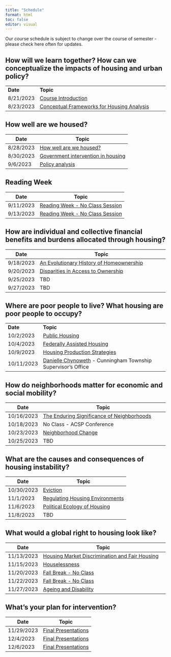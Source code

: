 ```yaml
---
title: "Schedule"
format: html
toc: false
editor: visual
---
```


Our course schedule is subject to change over the course of semester - please check here often for updates.

## How will we learn together? How can we conceptualize the impacts of housing and urban policy?

|           |                                                                 |
|-----------|-----------------------------------------------------------------|
| **Date**  | **Topic**                                                       |
| 8/21/2023 | [Course Introduction](01_introduction.qmd)                      |
| 8/23/2023 | [Conceptual Frameworks for Housing Analysis](02_conceptual.qmd) |

## How well are we housed?

| Date      | Topic                                                   |
|-----------|---------------------------------------------------------|
| 8/28/2023 | [How well are we housed?](03_housed.qmd)                |
| 8/30/2023 | [Government intervention in housing](04_government.qmd) |
| 9/6/2023  | [Policy analysis](05_policyanalysis.qmd)                |

## Reading Week

| Date      | Topic                                               |
|-----------|-----------------------------------------------------|
| 9/11/2023 | [Reading Week - No Class Session](06_readingwk.qmd) |
| 9/13/2023 | [Reading Week - No Class Session](06_readingwk.qmd) |

## How are individual and collective financial benefits and burdens allocated through housing?

| Date      | Topic                                                            |
|-----------|------------------------------------------------------------------|
| 9/18/2023 | [An Evolutionary History of Homeownership](08_homeownership.qmd) |
| 9/20/2023 | [Disparities in Access to Ownership](09_homeownership2)          |
| 9/25/2023 | TBD                                                              |
| 9/27/2023 | TBD                                                              |

## Where are poor people to live? What housing are poor people to occupy?

|            |                                                                                  |
|------------|----------------------------------------------------------------------------------|
| **Date**   | **Topic**                                                                        |
| 10/2/2023  | [Public Housing](12_publichousing.qmd)                                           |
| 10/4/2023  | [Federally Assisted Housing](13_fedassisted.qmd)                                 |
| 10/9/2023  | [Housing Production Strategies](14_production.qmd)                               |
| 10/11/2023 | [Danielle Chynoweth](15_chynoweth.qmd) - Cunningham Township Supervisor's Office |

## How do neighborhoods matter for economic and social mobility?

| Date       | Topic                                                              |
|------------|--------------------------------------------------------------------|
| 10/16/2023 | [The Enduring Significance of Neighborhoods](16_neighborhoods.qmd) |
| 10/18/2023 | No Class - ACSP Conference                                         |
| 10/23/2023 | [Neighborhood Change](18_neighborhoodchg.qmd)                      |
| 10/25/2023 | TBD                                                                |

## What are the causes and consequences of housing instability?

| Date       | Topic                                                   |
|------------|---------------------------------------------------------|
| 10/30/2023 | [Eviction](20_eviction.qmd)                             |
| 11/1/2023  | [Regulating Housing Environments](21_hsgenv.qmd)        |
| 11/6/2023  | [Political Ecology of Housing](22_politicalecology.qmd) |
| 11/8/2023  | TBD                                                     |

## What would a global right to housing look like?

| Date       | Topic                                                                |
|------------|----------------------------------------------------------------------|
| 11/13/2023 | [Housing Market Discrimination and Fair Housing](24_fairhousing.qmd) |
| 11/15/2023 | [Houselessness](25_houselessness.qmd)                                |
| 11/20/2023 | [Fall Break - No Class](26_break.qmd)                                |
| 11/22/2023 | [Fall Break - No Class](27_break.qmd)                                |
| 11/27/2023 | [Ageing and Disability](28_disability.qmd)                           |

## What's your plan for intervention?

| Date       | Topic                                       |
|------------|---------------------------------------------|
| 11/29/2023 | [Final Presentations](29_presentations.qmd) |
| 12/4/2023  | [Final Presentations](30_presentations.qmd) |
| 12/6/2023  | [Final Presentations](31_presentations.qmd) |
